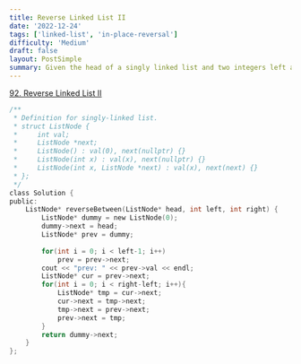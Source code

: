 ```yaml
---
title: Reverse Linked List II
date: '2022-12-24'
tags: ['linked-list', 'in-place-reversal']
difficulty: 'Medium'
draft: false
layout: PostSimple
summary: Given the head of a singly linked list and two integers left and right where left <= right, reverse the nodes of the list from position left to position right, and return the reversed list.
---
```


[92. Reverse Linked List II](https://leetcode.com/problems/reverse-linked-list-ii/description/)


```c
/**
 * Definition for singly-linked list.
 * struct ListNode {
 *     int val;
 *     ListNode *next;
 *     ListNode() : val(0), next(nullptr) {}
 *     ListNode(int x) : val(x), next(nullptr) {}
 *     ListNode(int x, ListNode *next) : val(x), next(next) {}
 * };
 */
class Solution {
public:
    ListNode* reverseBetween(ListNode* head, int left, int right) {
        ListNode* dummy = new ListNode(0);
        dummy->next = head;
        ListNode* prev = dummy;
        
        for(int i = 0; i < left-1; i++)
            prev = prev->next;
        cout << "prev: " << prev->val << endl;
        ListNode* cur = prev->next;
        for(int i = 0; i < right-left; i++){
            ListNode* tmp = cur->next;
            cur->next = tmp->next;
            tmp->next = prev->next;
            prev->next = tmp;
        }
        return dummy->next;
    }
};
```